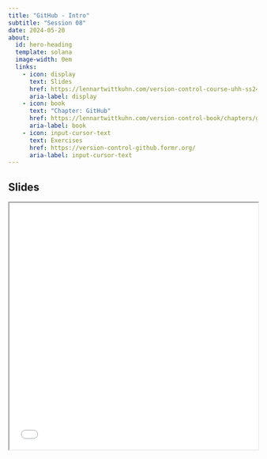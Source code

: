```yaml
---
title: "GitHub - Intro"
subtitle: "Session 08"
date: 2024-05-20
about:
  id: hero-heading
  template: solana
  image-width: 0em
  links:
    - icon: display
      text: Slides
      href: https://lennartwittkuhn.com/version-control-course-uhh-ss24/sessions/slides_session08.html
      aria-label: display
    - icon: book
      text: "Chapter: GitHub"
      href: https://lennartwittkuhn.com/version-control-book/chapters/github-intro.html
      aria-label: book
    - icon: input-cursor-text
      text: Exercises
      href: https://version-control-github.formr.org/
      aria-label: input-cursor-text
---
```


::: {#hero-heading}
:::

## Slides

```{=html}
<iframe width="100%" height=500 src="slides_session08.html"></iframe>
```
